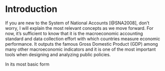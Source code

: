 # Introduction

If you are new to the System of National Accounts [@SNA2008], don't worry, I will explain the most relevant concepts as we move forward. For now, it's sufficient to know that it is the macroeconomic accounting standard and data collection effort with which countries measure economic performance. It outputs the famous Gross Domestic Product (GDP) among many other macroeconomic indicators and it is one of the most important tools when designing and analyzing public policies.

In its most basic form 


